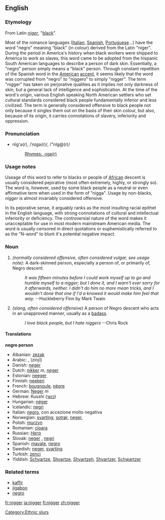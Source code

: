 ==English==

===Etymology===
From Latin ''[[niger]]'', "[[black]]".

Most of the romance languages ([[Italian]], [[Spanish]], [[Portuguese]]...) have the word "negro" meaning "black" (in colour) derived from the Latin "niger". During the period in America's history when black workers were shipped to America to work as slaves, this word came to be adopted from the hispanic South American languages to describe a person of dark skin. Essentially, a "negro" person simply means a "black" person. Through constant repetition of the Spanish word in the  [[American]] [[accent]], it seems likely that the word was corrupted from "negro" to "niggero" to simply "nigger". The term "nigger" has taken on perjorative qualities as it implies not only darkness of skin, but a general lack of intelligence and sophistication. At the time of the word's origin, various English speaking North American settlers who set cultural standards considered black people fundamentally inferior and less civilized. The term is generally considered offensive to black people not only because it singles them out on the basis of their skin colour, but also, because of its origin, it carries connotations of slavery, inferiority and oppression.

===Pronunciation===
*nĭg'ə(r), /ˈnɪɡə(r)/, /"nIg@(r)/
*:[[Rhymes:English:-ɪɡə(r)|Rhymes: -ɪɡə(r)]]

===Usage notes===
Useage of this word to refer to blacks or people of [[African]] descent is usually considered pejorative (most often extremely, highly, or strongly so).  The word is, however, used by some black people as a neutral or even affirmative term when used in the form of "nigga".
Usage by non-blacks, ''nigger'' is almost invariably considered offensive.  

In its pejorative sense, it arguably ranks as the most insulting racial epithet in the English language, with strong connotations of cultural and intellectual inferiority or deficiency. The controversial nature of the word makes it unacceptable for use in most modern mainstream American media. The word is usually censored in direct quotations or euphemistically referred to as the "N-word" to blunt it's potential negative impact.

===Noun===
{{en-noun|nigger|niggers}}
# ''(normally considered offensive, often considered vulgar, see usage note):'' A dark-skinned person, especially a person of, or primarily of, Negro descent.
#: ''It was fifteen minutes before I could work myself up to go and humble myself to a nigger; but I done it, and I warn't ever sorry for it afterwards, neither. I didn't do him no more mean tricks, and I wouldn't done that one if I'd a knowed it would make him feel that way.''  --Huckleberry Finn by Mark Twain
# ''(slang, often considered offensive)'' A person of Negro descent who acts in an unapproved manner, usually as a [[badass]].
#:  ''I love black people, but I hate niggers'' --Chris Rock

====Translations====
'''negro person'''
{{top}}
*Albanian: [[zezak]]
*Arabic: {{ARchar|[[زنجي]]}}, (zinjī)
*Danish: [[neger]]
*Dutch: [[nikker]] ''m'', [[neger]] {{m}}
*Estonian: [[neeger]]
*Finnish: [[neekeri]]
*French: [[bougnoule]], [[nègre]]
*German: [[Neger]] ''m''
*Hebrew: Kusshi ([[כושי]])
*Hungarian: [[néger]]
*Icelandic: [[negri]]
*Italian:  [[negro]], con accezione molto negativa
*Norwegian: [[svarting]], [[sotrør]], [[neger]],
*Polish: [[murzyn]]
*Romanian: [[cioara]] {{f}}
*Russian: [[Негр]]
*Slovak: [[neger]] {{m}}, [[negri]] {{p}}
*Spanish: [[mayate]], [[negro]]
*Swedish: [[neger]], [[svarting]]
*Turkish: [[zenci]]
*Yiddish:  [[Schvartze]], [[Shvartze]], [[Shvartzeh]], [[Shvartzer]], [[Schwartzer]]
{{bottom}}

===Related terms===
*[[kaffir]]
*[[jigaboo]]
*[[negro]]

[[Category:Ethnic slurs]]

[[fr:nigger]]
[[ja:nigger]]
[[fi:nigger]]
[[zh:nigger]]